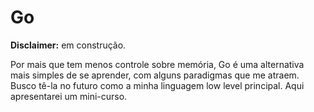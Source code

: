 # Go

**Disclaimer:** em construção.

Por mais que tem menos controle sobre memória, Go é uma alternativa mais simples de se aprender, com alguns paradigmas que me atraem. Busco tê-la no futuro como a minha linguagem low level principal. Aqui apresentarei um mini-curso.
